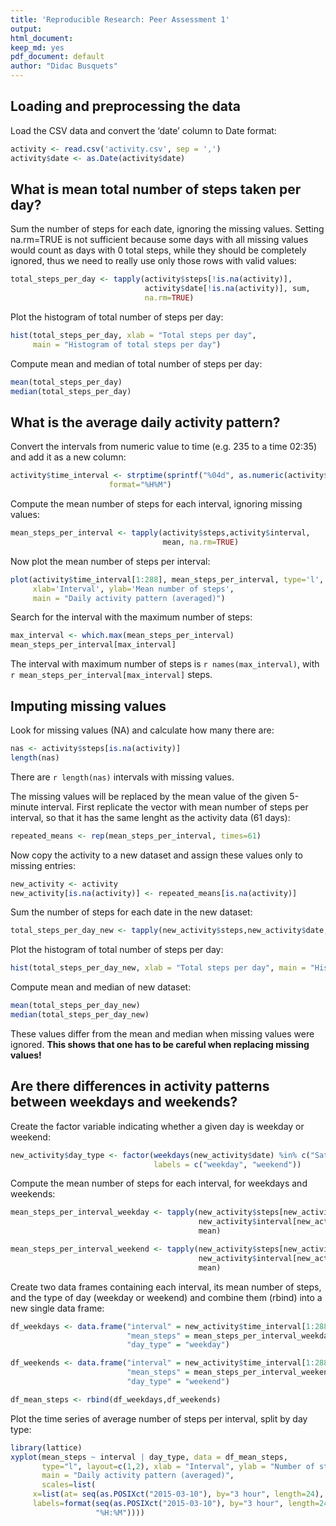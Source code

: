 ```yaml
---
title: 'Reproducible Research: Peer Assessment 1'
output:
html_document:
keep_md: yes
pdf_document: default
author: "Didac Busquets"
---
```



## Loading and preprocessing the data

Load the CSV data and convert the 'date' column to Date format:

```r
activity <- read.csv('activity.csv', sep = ',')
activity$date <- as.Date(activity$date)
```

## What is mean total number of steps taken per day?

Sum the number of steps for each date, ignoring the missing values. Setting na.rm=TRUE is not sufficient because some days with all missing values would count as days with 0 total steps, while they should be completely ignored, thus we need to really use only those rows with valid values:

```r
total_steps_per_day <- tapply(activity$steps[!is.na(activity)],
                              activity$date[!is.na(activity)], sum, 
                              na.rm=TRUE)
```

Plot the histogram of total number of steps per day:
```r
hist(total_steps_per_day, xlab = "Total steps per day", 
     main = "Histogram of total steps per day")
```

Compute mean and median of total number of steps per day:

```r
mean(total_steps_per_day)
median(total_steps_per_day)
```

## What is the average daily activity pattern?

Convert the intervals from numeric value to time (e.g. 235 to a time 02:35) and add it as a new column:

```r
activity$time_interval <- strptime(sprintf("%04d", as.numeric(activity$interval)), 
                      format="%H%M")
```

Compute the mean number of steps for each interval, ignoring missing values:

```r
mean_steps_per_interval <- tapply(activity$steps,activity$interval, 
                                  mean, na.rm=TRUE)
```

Now plot the mean number of steps per interval:

```r
plot(activity$time_interval[1:288], mean_steps_per_interval, type='l', 
     xlab='Interval', ylab='Mean number of steps', 
     main = "Daily activity pattern (averaged)")
```

Search for the interval with the maximum number of steps:

```r
max_interval <- which.max(mean_steps_per_interval)
mean_steps_per_interval[max_interval]
```

The interval with maximum number of steps is `r names(max_interval)`, with `r mean_steps_per_interval[max_interval]` steps.


## Imputing missing values

Look for missing values (NA) and calculate how many there are:

```r
nas <- activity$steps[is.na(activity)]
length(nas)
```

There are `r length(nas)` intervals with missing values.

The missing values will be replaced by the mean value of the given 5-minute interval. First replicate the vector with mean number of steps per interval, so that it has the same lenght as the activity data (61 days):

```r
repeated_means <- rep(mean_steps_per_interval, times=61)
```

Now copy the activity to a new dataset and assign these values only to missing entries:

```r
new_activity <- activity
new_activity[is.na(activity)] <- repeated_means[is.na(activity)]
```

Sum the number of steps for each date in the new dataset:

```r
total_steps_per_day_new <- tapply(new_activity$steps,new_activity$date, sum)
```

Plot the histogram of total number of steps per day:
```r
hist(total_steps_per_day_new, xlab = "Total steps per day", main = "Histogram of total steps per day")
```

Compute mean and median of new dataset:

```r
mean(total_steps_per_day_new)
median(total_steps_per_day_new)
```

These values differ from the mean and median when missing values were ignored. **This shows that one has to be careful when replacing missing values!** 

## Are there differences in activity patterns between weekdays and weekends?

Create the factor variable indicating whether a given day is weekday or weekend:

```r
new_activity$day_type <- factor(weekdays(new_activity$date) %in% c("Saturday","Sunday"),
                                labels = c("weekday", "weekend"))
```

Compute the mean number of steps for each interval, for weekdays and weekends:

```r
mean_steps_per_interval_weekday <- tapply(new_activity$steps[new_activity$day_type=='weekday'],
                                          new_activity$interval[new_activity$day_type=='weekday'],
                                          mean)

mean_steps_per_interval_weekend <- tapply(new_activity$steps[new_activity$day_type=='weekend'],
                                          new_activity$interval[new_activity$day_type=='weekend'], 
                                          mean)
```

Create two data frames containing each interval, its mean number of steps, and the type of day (weekday or weekend) and combine them (rbind) into a new single data frame:

```r
df_weekdays <- data.frame("interval" = new_activity$time_interval[1:288], 
                          "mean_steps" = mean_steps_per_interval_weekday, 
                          "day_type" = "weekday")

df_weekends <- data.frame("interval" = new_activity$time_interval[1:288],
                          "mean_steps" = mean_steps_per_interval_weekend, 
                          "day_type" = "weekend")

df_mean_steps <- rbind(df_weekdays,df_weekends)
```

Plot the time series of average number of steps per interval, split by day type:

```r
library(lattice)
xyplot(mean_steps ~ interval | day_type, data = df_mean_steps, 
       type="l", layout=c(1,2), xlab = "Interval", ylab = "Number of steps",
       main = "Daily activity pattern (averaged)",
       scales=list(
     x=list(at= seq(as.POSIXct("2015-03-10"), by="3 hour", length=24), 
     labels=format(seq(as.POSIXct("2015-03-10"), by="3 hour", length=24),
                   "%H:%M"))))
```